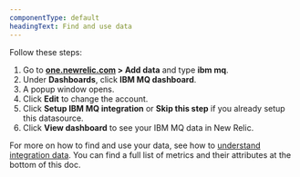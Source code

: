 ```yaml
---
componentType: default
headingText: Find and use data
---
```


Follow these steps:

1. Go to **[one.newrelic.com](https://one.newrelic.com) > Add data** and type **ibm mq**.
2. Under **Dashboards**, click **IBM MQ dashboard**.
3. A popup window opens. 
4. Click **Edit** to change the account. 
5. Click **Setup IBM MQ integration** or **Skip this step** if you already setup this datasource.
6. Click **View dashboard** to see your IBM MQ data in New Relic.

For more on how to find and use your data, see how to [understand integration data](/docs/infrastructure/integrations/find-use-infrastructure-integration-data). You can find a full list of metrics and their attributes at the bottom of this doc. 

